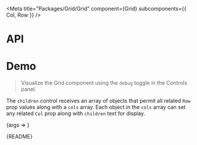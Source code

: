 
<Meta title="Packages/Grid/Grid" component={Grid} subcomponents={{ Col, Row }} />

# API

<ArgsTable />

# Demo

> Visualize the Grid component using the `debug` toggle in the Controls panel.

The `children` control receives an array of objects that permit all related
`Row` prop values along with a `cols` array. Each object in the `cols` array can
set any related `Col` prop along with `children` text for display.

<Canvas>
  <Story
    name="Grid"
    args={{ columns: 12, gutters: 'md', rows: ROWS }}
    argTypes={{
      rows: { name: 'children' },
      alignItems: {
        control: { type: 'select', options: ALIGN_ITEMS },
        table: { category: 'Row' }
      },
      alignItemsXs: {
        control: { type: 'select', options: ALIGN_ITEMS },
        table: { category: 'Row' }
      },
      alignItemsSm: {
        control: { type: 'select', options: ALIGN_ITEMS },
        table: { category: 'Row' }
      },
      alignItemsMd: {
        control: { type: 'select', options: ALIGN_ITEMS },
        table: { category: 'Row' }
      },
      alignItemsLg: {
        control: { type: 'select', options: ALIGN_ITEMS },
        table: { category: 'Row' }
      },
      alignItemsXl: {
        control: { type: 'select', options: ALIGN_ITEMS },
        table: { category: 'Row' }
      },
      justifyContent: {
        control: { type: 'select', options: JUSTIFY_CONTENT },
        table: { category: 'Row' }
      },
      justifyContentXs: {
        control: { type: 'select', options: JUSTIFY_CONTENT },
        table: { category: 'Row' }
      },
      justifyContentSm: {
        control: { type: 'select', options: JUSTIFY_CONTENT },
        table: { category: 'Row' }
      },
      justifyContentMd: {
        control: { type: 'select', options: JUSTIFY_CONTENT },
        table: { category: 'Row' }
      },
      justifyContentLg: {
        control: { type: 'select', options: JUSTIFY_CONTENT },
        table: { category: 'Row' }
      },
      justifyContentXl: {
        control: { type: 'select', options: JUSTIFY_CONTENT },
        table: { category: 'Row' }
      },
      wrap: {
        control: { type: 'select', options: WRAP },
        table: { category: 'Row' }
      },
      wrapXs: {
        control: { type: 'select', options: WRAP },
        table: { category: 'Row' }
      },
      wrapSm: {
        control: { type: 'select', options: WRAP },
        table: { category: 'Row' }
      },
      wrapMd: {
        control: { type: 'select', options: WRAP },
        table: { category: 'Row' }
      },
      wrapLg: {
        control: { type: 'select', options: WRAP },
        table: { category: 'Row' }
      },
      wrapXl: {
        control: { type: 'select', options: WRAP },
        table: { category: 'Row' }
      }
    }}
    parameters={{
      design: {
        allowFullscreen: true,
        type: 'figma',
        url: 'https://www.figma.com/file/6g87L4FdKZTA3knt3Rsfdx/Garden?node-id=102%3A108'
      }
    }}
  >
    {args => <GridStory {...args} />}
  </Story>
</Canvas>

<Markdown>{README}</Markdown>
